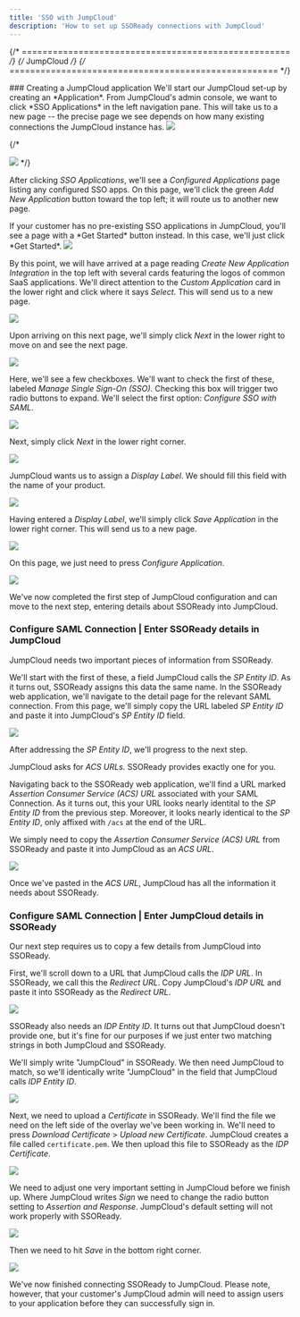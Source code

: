 ```yaml
---
title: 'SSO with JumpCloud'
description: 'How to set up SSOReady connections with JumpCloud'
--- 
```


{/* ==================================================== */}
{/*                       JumpCloud                           */}
{/* ==================================================== */}


<Steps>
### Creating a JumpCloud application
We'll start our JumpCloud set-up by creating an *Application*. From JumpCloud's admin console, we want to click *SSO Applications* in the left navigation pane. This will take us to a new page -- the precise page we see depends on how many existing connections the JumpCloud instance has. 

<Frame caption="Navigating to 'SSO Applications' in JumpCloud">
  <img src="/docs/assets/idp-assets/jumpcloud/jumpcloud0.png" />
</Frame>

{/*
<Frame caption="xxxxx">
  <img src="/docs/assets/idp-assets/jumpcloud/jumpcloud1.png" />
</Frame>
*/}

After clicking *SSO Applications*, we'll see a *Configured Applications* page listing any configured SSO apps. On this page, we'll click the green *Add New Application* button toward the top left; it will route us to another new page.

<Note>
If your customer has no pre-existing SSO applications in JumpCloud, you'll see a page with a *Get Started* button instead. In this case, we'll just click *Get Started*.
</Note>

<Frame caption="Adding a new application in JumpCloud">
  <img src="/docs/assets/idp-assets/jumpcloud/jumpcloud1b.png" />
</Frame>

By this point, we will have arrived at a page reading *Create New Application Integration* in the top left with several cards featuring the logos of common SaaS applications. We'll direct attention to the *Custom Application* card in the lower right and click where it says *Select*. This will send us to a new page.

<Frame caption="Choosing to create a 'custom application'">
  <img src="/docs/assets/idp-assets/jumpcloud/jumpcloud2.png" />
</Frame>

Upon arriving on this next page, we'll simply click *Next* in the lower right to move on and see the next page.

<Frame caption="Selecting 'Next' to move on">
  <img src="/docs/assets/idp-assets/jumpcloud/jumpcloud3.png" />
</Frame>

Here, we'll see a few checkboxes. We'll want to check the first of these, labeled *Manage Single Sign-On (SSO)*. Checking this box will trigger two radio buttons to expand. We'll select the first option: *Configure SSO with SAML*. 

<Frame caption="Choosing to configure the application with SAML SSO">
  <img src="/docs/assets/idp-assets/jumpcloud/jumpcloud4.png" />
</Frame>

Next, simply click *Next* in the lower right corner.

<Frame caption="Selecting 'Next' to move on">
  <img src="/docs/assets/idp-assets/jumpcloud/jumpcloud4b.png" />
</Frame>

JumpCloud wants us to assign a *Display Label*. We should fill this field with the name of your product.

<Frame caption="Setting a 'Display Label' in JumpCloud">
  <img src="/docs/assets/idp-assets/jumpcloud/jumpcloud5.png" />
</Frame>

Having entered a *Display Label*, we'll simply click *Save Application* in the lower right corner. This will send us to a new page. 

<Frame caption="Saving the application to move on">
  <img src="/docs/assets/idp-assets/jumpcloud/jumpcloud5b.png" />
</Frame>

On this page, we just need to press *Configure Application*.

<Frame caption="Selecting 'Configure Application' to move on">
  <img src="/docs/assets/idp-assets/jumpcloud/jumpcloud6.png" />
</Frame>

We've now completed the first step of JumpCloud configuration and can move to the next step, entering details about SSOReady into JumpCloud.


### Configure SAML Connection | Enter SSOReady details in JumpCloud

JumpCloud needs two important pieces of information from SSOReady.

We'll start with the first of these, a field JumpCloud calls the *SP Entity ID*. As it turns out, SSOReady assigns this data the same name. In the SSOReady web application, we'll navigate to the detail page for the relevant SAML connection. From this page, we'll simply copy the URL labeled *SP Entity ID* and paste it into JumpCloud's *SP Entity ID* field.

<Frame caption="Inputting an 'SP Entity ID' in JumpCloud">
  <img src="/docs/assets/idp-assets/jumpcloud/jumpcloud7.png" />
</Frame>

After addressing the *SP Entity ID*, we'll progress to the next step.

JumpCloud asks for *ACS URLs*. SSOReady provides exactly one for you. 

Navigating back to the SSOReady web application, we'll find a URL marked *Assertion Consumer Service (ACS) URL* associated with your SAML Connection. As it turns out, this your URL looks nearly identital to the *SP Entity ID* from the previous step. Moreover, it looks nearly identical to the *SP Entity ID*, only affixed with `/acs` at the end of the URL. 

We simply need to copy the *Assertion Consumer Service (ACS) URL* from SSOReady and paste it into JumpCloud as an *ACS URL*. 


<Frame caption="Pasting the ACS URL into JumpCloud">
  <img src="/docs/assets/idp-assets/jumpcloud/jumpcloud7b.png" />
</Frame>

Once we've pasted in the *ACS URL*, JumpCloud has all the information it needs about SSOReady. 


### Configure SAML Connection | Enter JumpCloud details in SSOReady

Our next step requires us to copy a few details from JumpCloud into SSOReady.

First, we'll scroll down to a URL that JumpCloud calls the *IDP URL*. In SSOReady, we call this the *Redirect URL*. Copy JumpCloud's *IDP URL* and paste it into SSOReady as the *Redirect URL*. 

<Frame caption="Copying the JumpCloud 'IDP URL,' which will become the 'Redirect URL' in SSOReady">
  <img src="/docs/assets/idp-assets/jumpcloud/jumpcloud8.png" />
</Frame>

SSOReady also needs an *IDP Entity ID*. It turns out that JumpCloud doesn't provide one, but it's fine for our purposes if we just enter two matching strings in both JumpCloud and SSOReady.

We'll simply write "JumpCloud" in SSOReady. We then need JumpCloud to match, so we'll identically write "JumpCloud" in the field that JumpCloud calls *IDP Entity ID*. 

<Frame caption="Setting the 'IDP Entity ID' in JumpCloud">
  <img src="/docs/assets/idp-assets/jumpcloud/jumpcloud8b.png" />
</Frame>

Next, we need to upload a *Certificate* in SSOReady. We'll find the file we need on the left side of the overlay we've been working in. We'll need to press *Download Certificate* > *Upload new Certificate*. JumpCloud creates a file called `certificate.pem`. We then upload this file to SSOReady as the *IDP Certificate*.

<Frame caption="Finding the certificate.pem file in JumpCloud">
  <img src="/docs/assets/idp-assets/jumpcloud/jumpcloud8c.png" />
</Frame>

We need to adjust one very important setting in JumpCloud before we finish up. Where JumpCloud writes *Sign* we need to change the radio button setting to *Assertion and Response*. JumpCloud's default setting will not work properly with SSOReady. 


<Frame caption="Instructing JumpCloud to sign both SAML assertions and responses">
  <img src="/docs/assets/idp-assets/jumpcloud/jumpcloud9.png" />
</Frame>

Then we need to hit *Save* in the bottom right corner.

<Frame caption="Hitting 'Save' to finish our set-up">
  <img src="/docs/assets/idp-assets/jumpcloud/jumpcloud8d.png" />
</Frame>

We've now finished connecting SSOReady to JumpCloud. Please note, however, that your customer's JumpCloud admin will need to assign users to your application before they can successfully sign in.

</Steps>